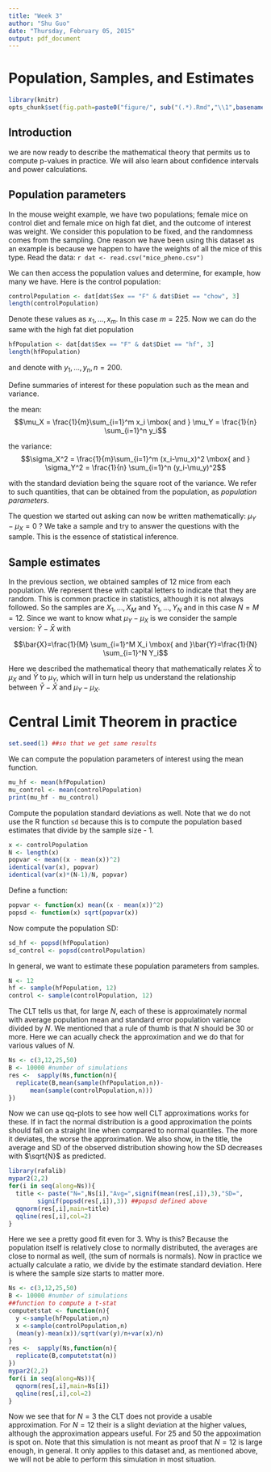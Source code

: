 ```yaml
---
title: "Week 3"
author: "Shu Guo"
date: "Thursday, February 05, 2015"
output: pdf_document
---
```

# Population, Samples, and Estimates

```r
library(knitr)
opts_chunk$set(fig.path=paste0("figure/", sub("(.*).Rmd","\\1",basename(knitr:::knit_concord$get('infile'))), "-"))
```
## Introduction
we are now ready to describe the mathematical theory that permits us to compute p-values in practice. We will also learn about confidence intervals and power calculations. 

## Population parameters
In the mouse weight example, we have two populations; female mice on control diet and female mice on high fat diet, and the outcome of interest was weight. We consider this population to be fixed, and the randomness comes from the sampling. One reason we have been using this dataset as an example is because we happen to have the weights of all the mice of this type. Read the data: `r dat <- read.csv("mice_pheno.csv")`

We can then access the population values and determine, for example, how many we have. Here is the control population:

```r
controlPopulation <- dat[dat$Sex == "F" & dat$Diet == "chow", 3]
length(controlPopulation)
```

Denote these values as $x_1,\dots,x_m$. In this case $m=225$. Now we can do the same with the high fat diet population

```r
hfPopulation <- dat[dat$Sex == "F" & dat$Diet == "hf", 3]
length(hfPopulation)
```
and denote with $y_1, \dots, y_n, n = 200$.

Define summaries of interest for these population such as the mean and variance. 

the mean:
$$\mu_X = \frac{1}{m}\sum_{i=1}^m x_i \mbox{ and } \mu_Y = \frac{1}{n} \sum_{i=1}^n y_i$$

the variance:  
$$\sigma_X^2 = \frac{1}{m}\sum_{i=1}^m (x_i-\mu_x)^2 \mbox{ and } \sigma_Y^2 = \frac{1}{n} \sum_{i=1}^n (y_i-\mu_y)^2$$

with the standard deviation being the square root of the variance. We refer to such quantities, that can be obtained from the population, as _population parameters_.

The question we started out asking can now be written mathematically: $\mu_Y - \mu_X = 0$ ? We take a sample and try to answer the questions with
the sample. This is the essence of statistical inference.

## Sample estimates

In the previous section, we obtained samples of 12 mice from each population. We represent these with capital letters to indicate that they are random. This is common practice in statistics, although it is not always followed. So the samples are $X_1,\dots,X_M$ and $Y_1,\dots,Y_N$ and in this case $N=M=12$. Since we want to know what $\mu_Y - \mu_X$ is we consider the sample version: $\bar{Y}-\bar{X}$  with 

$$\bar{X}=\frac{1}{M} \sum_{i=1}^M X_i \mbox{ and }\bar{Y}=\frac{1}{N} \sum_{i=1}^N Y_i$$

Here we described the mathematical theory that mathematically relates $\bar{X}$ to $\mu_X$ and $\bar{Y}$ to $\mu_Y$, which will in turn help us understand the relationship between $\bar{Y}-\bar{X}$  and $\mu_Y - \mu_X$.

# Central Limit Theorem in practice

```r
set.seed(1) ##so that we get same results
```

We can compute the population parameters of interest using the mean function.

```r
mu_hf <- mean(hfPopulation)
mu_control <- mean(controlPopulation)
print(mu_hf - mu_control)
```

Compute the population standard deviations as well. Note that we do not use the R function `sd` because this is to compute the population based estimates that divide by the sample size - 1. 

```r
x <- controlPopulation
N <- length(x)
popvar <- mean((x - mean(x))^2)
identical(var(x), popvar)
identical(var(x)*(N-1)/N, popvar)
```

Define a function:

```r
popvar <- function(x) mean((x - mean(x))^2)
popsd <- function(x) sqrt(popvar(x))
```

Now compute the population SD:

```r
sd_hf <- popsd(hfPopulation)
sd_control <- popsd(controlPopulation)
```

In general, we want to estimate these population parameters from samples.

```r
N <- 12
hf <- sample(hfPopulation, 12)
control <- sample(controlPopulation, 12)
```

The CLT tells us that, for large $N$, each of these is approximately normal with average population mean and standard error population variance divided by $N$. We mentioned that a rule of thumb is that $N$ should be 30 or more. Here we can acually check the approximation and we do that for various values of $N$.

```r
Ns <- c(3,12,25,50)
B <- 10000 #number of simulations
res <-  sapply(Ns,function(n){
  replicate(B,mean(sample(hfPopulation,n))-
      mean(sample(controlPopulation,n)))
})
```

Now we can use qq-plots to see how well CLT approximations  works for these. If in fact the normal distribution is a good approximation the points should fall on a straight line when compared to normal quantiles. The more it deviates, the worse the approximation.  We also show, in the title, the average and SD of the observed distribution showing how the SD decreases with $\sqrt{N}$ as predicted. 

```r
library(rafalib)
mypar2(2,2)
for(i in seq(along=Ns)){
  title <- paste("N=",Ns[i],"Avg=",signif(mean(res[,i]),3),"SD=",
        signif(popsd(res[,i]),3)) ##popsd defined above
  qqnorm(res[,i],main=title)
  qqline(res[,i],col=2)
}
```

Here we see a pretty good fit even for 3. Why is this? Because the population itself is relatively close to normally distributed, the averages are close to normal as well, (the sum of normals is normals). Now in practice we actually calculate a ratio, we divide by the estimate standard deviation. Here is where the sample size starts to matter more.

```r
Ns <- c(3,12,25,50)
B <- 10000 #number of simulations
##function to compute a t-stat
computetstat <- function(n){
  y <-sample(hfPopulation,n)
  x <-sample(controlPopulation,n)
  (mean(y)-mean(x))/sqrt(var(y)/n+var(x)/n)
}
res <-  sapply(Ns,function(n){
  replicate(B,computetstat(n))
})
mypar2(2,2)
for(i in seq(along=Ns)){
  qqnorm(res[,i],main=Ns[i])
  qqline(res[,i],col=2)
}
```

Now we see that for $N=3$ the CLT does not provide a usable approximation. For $N=12$ their is a slight deviation at the higher values, although the approximation appears useful. For 25 and 50 the appoximation is spot on. Note that this simulation is not meant as proof that $N=12$ is large enough, in general. It only applies to this dataset and, as mentioned above, we will not be able to perform this simulation in most situation. 


